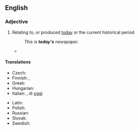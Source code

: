 {{also|todays|to-days}}
==English==

===Adjective===
{{en-adj|-|head=[[today]][[-'s|'s]]}}

# Relating to, or produced [[today]] or the current historical period
#: ''This is '''today's''' newspaper.''
#* {{quote-song|en|year=1981|author=[[w:Rush (band)|Rush]]|title=[[w:Tom Sawyer (song)|Tom Sawyer]]|album=[[w:Moving Pictures (Rush album)|Moving Pictures]]|text=A modern-day warrior / Mean, mean stride / '''Today's''' Tom Sawyer / Mean, mean pride}}

====Translations====
{{trans-top}}
* Czech: {{t+|cs|dnešní}}
* Finnish: {{t|fi|tämän päivän}}, {{t+|fi|tämänpäiväinen}}
* Greek: {{t+|el|σημερινός}}
* Hungarian: {{t+|hu|mai}}
* Italian: {{t+|it|odierno}}, di [[oggi]]
{{trans-mid}}
* Latin: {{t|la|hodiernus}}
* Polish: {{t+|pl|dzisiejszy}}
* Russian: {{t+|ru|сегодняшний}}
* Slovak: {{t+|sk|dnešný}}
* Swedish: {{t+|sv|dag|alt=dagens}}
{{trans-bottom}}